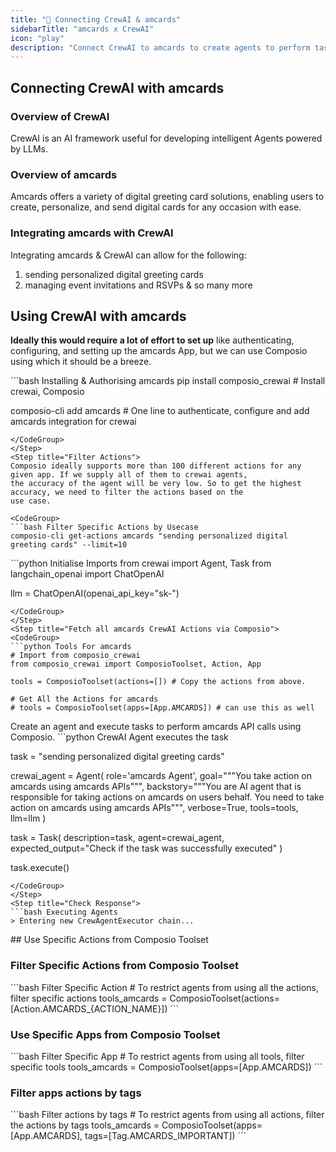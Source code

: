 ```yaml
---
title: "🚀 Connecting CrewAI & amcards"
sidebarTitle: "amcards x CrewAI"
icon: "play"
description: "Connect CrewAI to amcards to create agents to perform tasks using natural language"
---
```


## Connecting CrewAI with amcards

### Overview of CrewAI

CrewAI is an AI framework useful for developing intelligent Agents powered by LLMs.

### Overview of amcards

Amcards offers a variety of digital greeting card solutions, enabling users to create, personalize, and send digital cards for any occasion with ease.

### Integrating amcards with CrewAI

Integrating amcards & CrewAI can allow for the following:

1. sending personalized digital greeting cards
2. managing event invitations and RSVPs
& so many more

## Using CrewAI with amcards

<Steps>
<Step title="Setting Up the Environment">

**Ideally this would require a lot of effort to set up** like authenticating, configuring, and setting up the amcards App, but we can use Composio using which it should be a breeze.

<CodeGroup>
```bash Installing & Authorising amcards
pip install composio_crewai # Install crewai, Composio 

composio-cli add amcards # One line to authenticate, configure and add amcards integration for crewai
```
</CodeGroup>
</Step>
<Step title="Filter Actions">
Composio ideally supports more than 100 different actions for any given app. If we supply all of them to crewai agents, 
the accuracy of the agent will be very low. So to get the highest accuracy, we need to filter the actions based on the 
use case.

<CodeGroup>
```bash Filter Specific Actions by Usecase
composio-cli get-actions amcards "sending personalized digital greeting cards" --limit=10
```
</CodeGroup>

</Step>
<Step title="Import Base Packages">

<CodeGroup>
```python Initialise Imports
from crewai import Agent, Task
from langchain_openai import ChatOpenAI

llm = ChatOpenAI(openai_api_key="sk-<OPENAI KEY>")
```
</CodeGroup>
</Step>
<Step title="Fetch all amcards CrewAI Actions via Composio">
<CodeGroup>
```python Tools For amcards
# Import from composio_crewai
from composio_crewai import ComposioToolset, Action, App

tools = ComposioToolset(actions=[]) # Copy the actions from above. 

# Get All the Actions for amcards
# tools = ComposioToolset(apps=[App.AMCARDS]) # can use this as well
```
</CodeGroup>
</Step>
<Step title="Execute the Agent">
Create an agent and execute tasks to perform amcards API calls using Composio. 
<CodeGroup>
```python CrewAI Agent executes the task

task = "sending personalized digital greeting cards"

crewai_agent = Agent(
    role='amcards Agent',
    goal="""You take action on amcards using amcards APIs""",
    backstory="""You are AI agent that is responsible for taking actions on amcards on users behalf. You need to take action on amcards using amcards APIs""",
    verbose=True,
    tools=tools,
    llm=llm
)

task = Task(
    description=task,
    agent=crewai_agent,
    expected_output="Check if the task was successfully executed"
)

task.execute()
```
</CodeGroup>
</Step>
<Step title="Check Response">
```bash Executing Agents
> Entering new CrewAgentExecutor chain...
```
</Step>
</Steps>
## Use Specific Actions from Composio Toolset

### Filter Specific Actions from Composio Toolset

<CodeGroup>
```bash Filter Specific Action
# To restrict agents from using all the actions, filter specific actions
tools_amcards = ComposioToolset(actions=[Action.AMCARDS_{ACTION_NAME}])
```
</CodeGroup>

### Use Specific Apps from Composio Toolset
<CodeGroup>
```bash Filter Specific App
# To restrict agents from using all tools, filter specific tools
tools_amcards = ComposioToolset(apps=[App.AMCARDS])
```
</CodeGroup>

### Filter apps actions by tags 
<CodeGroup>
```bash Filter actions by tags
# To restrict agents from using all actions, filter the actions by tags
tools_amcards = ComposioToolset(apps=[App.AMCARDS], tags=[Tag.AMCARDS_IMPORTANT])
```
</CodeGroup>